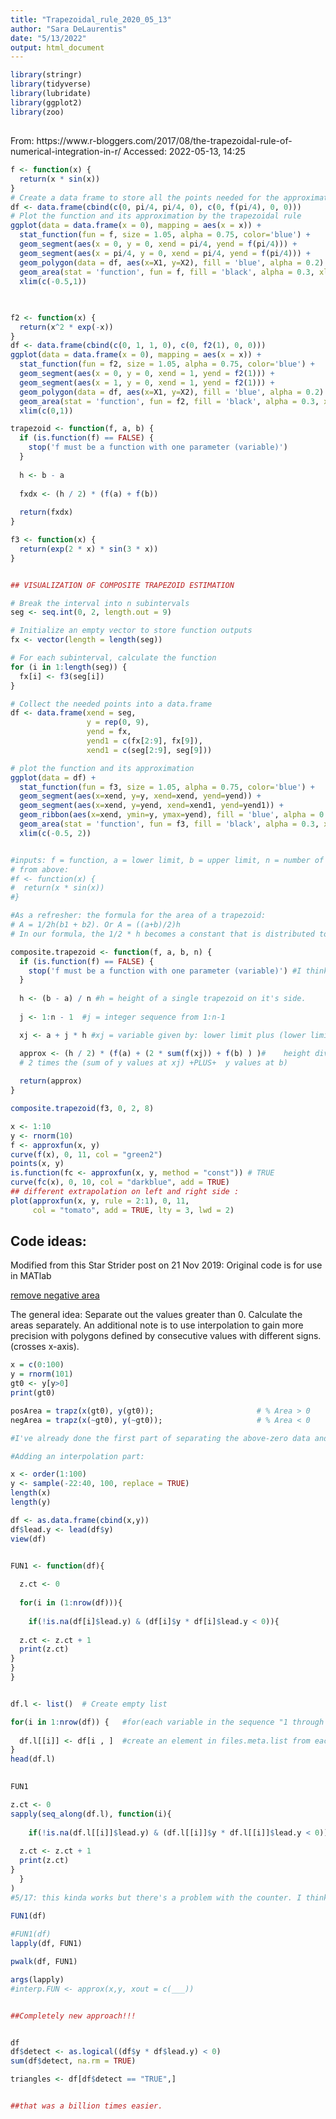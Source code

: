 ```yaml
---
title: "Trapezoidal_rule_2020_05_13"
author: "Sara DeLaurentis"
date: "5/13/2022"
output: html_document
---
```


```r


library(stringr)
library(tidyverse)
library(lubridate)
library(ggplot2)
library(zoo)

```

##
From:
https://www.r-bloggers.com/2017/08/the-trapezoidal-rule-of-numerical-integration-in-r/
Accessed: 2022-05-13, 14:25

```r

f <- function(x) {
  return(x * sin(x))
}
# Create a data frame to store all the points needed for the approximation trapezoid
df <- data.frame(cbind(c(0, pi/4, pi/4, 0), c(0, f(pi/4), 0, 0)))
# Plot the function and its approximation by the trapezoidal rule
ggplot(data = data.frame(x = 0), mapping = aes(x = x)) + 
  stat_function(fun = f, size = 1.05, alpha = 0.75, color='blue') + 
  geom_segment(aes(x = 0, y = 0, xend = pi/4, yend = f(pi/4))) + 
  geom_segment(aes(x = pi/4, y = 0, xend = pi/4, yend = f(pi/4))) + 
  geom_polygon(data = df, aes(x=X1, y=X2), fill = 'blue', alpha = 0.2) + 
  geom_area(stat = 'function', fun = f, fill = 'black', alpha = 0.3, xlim = c(0, pi/4)) + 
  xlim(c(-0.5,1))



```

## 

```r


f2 <- function(x) {
  return(x^2 * exp(-x))
}
df <- data.frame(cbind(c(0, 1, 1, 0), c(0, f2(1), 0, 0)))
ggplot(data = data.frame(x = 0), mapping = aes(x = x)) + 
  stat_function(fun = f2, size = 1.05, alpha = 0.75, color='blue') + 
  geom_segment(aes(x = 0, y = 0, xend = 1, yend = f2(1))) + 
  geom_segment(aes(x = 1, y = 0, xend = 1, yend = f2(1))) + 
  geom_polygon(data = df, aes(x=X1, y=X2), fill = 'blue', alpha = 0.2) + 
  geom_area(stat = 'function', fun = f2, fill = 'black', alpha = 0.3, xlim = c(0, 1)) + 
  xlim(c(0,1))


```
```r

trapezoid <- function(f, a, b) {
  if (is.function(f) == FALSE) {
    stop('f must be a function with one parameter (variable)')
  }
  
  h <- b - a
  
  fxdx <- (h / 2) * (f(a) + f(b))
  
  return(fxdx)
}


```



```r

f3 <- function(x) {
  return(exp(2 * x) * sin(3 * x))
}


## VISUALIZATION OF COMPOSITE TRAPEZOID ESTIMATION

# Break the interval into n subintervals
seg <- seq.int(0, 2, length.out = 9)

# Initialize an empty vector to store function outputs
fx <- vector(length = length(seg))

# For each subinterval, calculate the function
for (i in 1:length(seg)) {
  fx[i] <- f3(seg[i])
}

# Collect the needed points into a data.frame
df <- data.frame(xend = seg, 
                 y = rep(0, 9), 
                 yend = fx, 
                 yend1 = c(fx[2:9], fx[9]), 
                 xend1 = c(seg[2:9], seg[9]))

# plot the function and its approximation
ggplot(data = df) + 
  stat_function(fun = f3, size = 1.05, alpha = 0.75, color='blue') + 
  geom_segment(aes(x=xend, y=y, xend=xend, yend=yend)) + 
  geom_segment(aes(x=xend, y=yend, xend=xend1, yend=yend1)) + 
  geom_ribbon(aes(x=xend, ymin=y, ymax=yend), fill = 'blue', alpha = 0.3) + 
  geom_area(stat = 'function', fun = f3, fill = 'black', alpha = 0.3, xlim = c(0, 2)) + 
  xlim(c(-0.5, 2))



```



```r

#inputs: f = function, a = lower limit, b = upper limit, n = number of divisions
# from above:
#f <- function(x) {
#  return(x * sin(x))
#}

#As a refresher: the formula for the area of a trapezoid:
# A = 1/2h(b1 + b2). Or A = ((a+b)/2)h
# In our formula, the 1/2 * h becomes a constant that is distributed to the other terms (h / 2)

composite.trapezoid <- function(f, a, b, n) {
  if (is.function(f) == FALSE) {
    stop('f must be a function with one parameter (variable)') #I think this is a way to output an error message
  }
  
  h <- (b - a) / n #h = height of a single trapezoid on it's side.
  
  j <- 1:n - 1  #j = integer sequence from 1:n-1

  xj <- a + j * h #xj = variable given by: lower limit plus (lower limit + # of traps - 1) times h

  approx <- (h / 2) * (f(a) + (2 * sum(f(xj)) + f(b) ) )#    height divided by 2 (constant) * ( (y value at a))  +PLUS+
  # 2 times the (sum of y values at xj) +PLUS+  y values at b)
  
  return(approx)
}

composite.trapezoid(f3, 0, 2, 8)


```
```r

x <- 1:10
y <- rnorm(10)
f <- approxfun(x, y)
curve(f(x), 0, 11, col = "green2")
points(x, y)
is.function(fc <- approxfun(x, y, method = "const")) # TRUE
curve(fc(x), 0, 10, col = "darkblue", add = TRUE)
## different extrapolation on left and right side :
plot(approxfun(x, y, rule = 2:1), 0, 11,
     col = "tomato", add = TRUE, lty = 3, lwd = 2)


```

## Code ideas: 
Modified from this Star Strider post on 21 Nov 2019:
Original code is for use in MATlab

[remove negative area](https://www.mathworks.com/matlabcentral/answers/492268-area-between-curve-numerical-data-with-positive-and-negative-values-and-y-0)

The general idea:
Separate out the values greater than 0. Calculate the areas separately. An additional note is to use interpolation to gain more precision with polygons defined by consecutive values with different signs. (crosses x-axis).

```r

x = c(0:100)
y = rnorm(101)
gt0 <- y[y>0]
print(gt0)

posArea = trapz(x(gt0), y(gt0));                       # % Area > 0
negArea = trapz(x(~gt0), y(~gt0));                     # % Area < 0

#I've already done the first part of separating the above-zero data and below-zero data using filter (See AUC_degree_day_trials.Rmd)

#Adding an interpolation part:

x <- order(1:100)
y <- sample(-22:40, 100, replace = TRUE)
length(x)
length(y)

df <- as.data.frame(cbind(x,y))
df$lead.y <- lead(df$y)
view(df)


FUN1 <- function(df){
  
  z.ct <- 0
  
  for(i in (1:nrow(df))){
    
    if(!is.na(df[i]$lead.y) & (df[i]$y * df[i]$lead.y < 0)){
  
  z.ct <- z.ct + 1
  print(z.ct)
}
}
}


df.l <- list()  # Create empty list

for(i in 1:nrow(df)) {   #for(each variable in the sequence "1 through the number of rows in df"):
                          
  df.l[[i]] <- df[i , ]  #create an element in files.meta.list from each row found in data.list.df
}
head(df.l)
  

FUN1 

z.ct <- 0
sapply(seq_along(df.l), function(i){
  
    if(!is.na(df.l[[i]]$lead.y) & (df.l[[i]]$y * df.l[[i]]$lead.y < 0)){
  
  z.ct <- z.ct + 1
  print(z.ct)
}
  }
)
#5/17: this kinda works but there's a problem with the counter. I think it needs to be outside the loop. I also don't want to use lists. I think the easiest thing is to just create another column with a lead(y) value.
  
FUN1(df)

#FUN1(df)
lapply(df, FUN1)

pwalk(df, FUN1)

args(lapply)
#interp.FUN <- approx(x,y, xout = c(___))


##Completely new approach!!!


df 
df$detect <- as.logical((df$y * df$lead.y) < 0)
sum(df$detect, na.rm = TRUE)

triangles <- df[df$detect == "TRUE",]


##that was a billion times easier.

```

